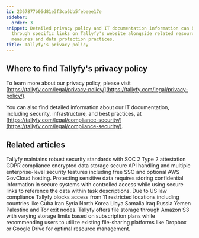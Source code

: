 ```yaml
---
id: 2367877b06d81e3f3ca6bb5febeee17e
sidebar:
  order: 3
snippet: Detailed privacy policy and IT documentation information can be accessed
  through specific links on Tallyfy's website alongside related resources about security
  measures and data protection practices.
title: Tallyfy's privacy policy
---
```


## Where to find Tallyfy's privacy policy

To learn more about our privacy policy, please visit [https://tallyfy.com/legal/privacy-policy/](https://tallyfy.com/legal/privacy-policy/).

You can also find detailed information about our IT documentation, including security, infrastructure, and best practices, at [https://tallyfy.com/legal/compliance-security/](https://tallyfy.com/legal/compliance-security/).


## Related articles
<CardGrid>
<LinkTitleCard header="<b>Miscellaneous > Terms & legals</b>" href="/products/pro/miscellaneous/terms-legals/" > Tallyfy maintains robust security standards with SOC 2 Type 2 attestation GDPR compliance encrypted data storage secure API handling and multiple enterprise-level security features including free SSO and optional AWS GovCloud hosting. </LinkTitleCard>
<LinkTitleCard header="<b>Tracking And Tasks > Protect sensitive data</b>" href="/products/pro/tracking-and-tasks/how-can-i-protect-sensitive-data-in-tallyfy/" > Protecting sensitive data requires storing confidential information in secure systems with controlled access while using secure links to reference the data within task descriptions. </LinkTitleCard>
<LinkTitleCard header="<b>Terms Legals > Country restrictions</b>" href="/products/pro/miscellaneous/terms-legals/is-your-country-blocked-from-using-tallyfy/" > Due to US law compliance Tallyfy blocks access from 11 restricted locations including countries like Cuba Iran Syria North Korea Libya Somalia Iraq Russia Yemen Palestine and Tor exit nodes. </LinkTitleCard>
<LinkTitleCard header="<b>Miscellaneous > File storage security</b>" href="/products/pro/miscellaneous/how-does-file-storage-work-in-tallyfy/" > Tallyfy offers file storage through Amazon S3 with varying storage limits based on subscription plans while recommending users to utilize existing file-sharing platforms like Dropbox or Google Drive for optimal resource management. </LinkTitleCard>
</CardGrid>